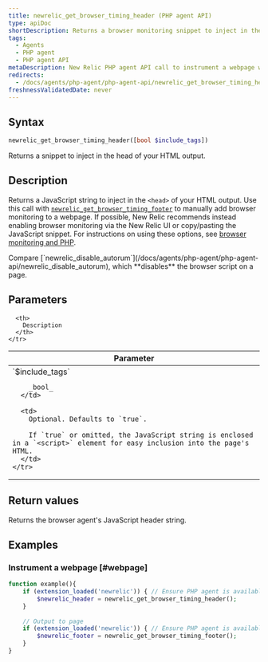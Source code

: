 ```yaml
---
title: newrelic_get_browser_timing_header (PHP agent API)
type: apiDoc
shortDescription: Returns a browser monitoring snippet to inject in the head of your HTML output.
tags:
  - Agents
  - PHP agent
  - PHP agent API
metaDescription: New Relic PHP agent API call to instrument a webpage with New Relic. Pair with newrelic_get_browser_timing_footer.
redirects:
  - /docs/agents/php-agent/php-agent-api/newrelic_get_browser_timing_header
freshnessValidatedDate: never
---
```


## Syntax

```php
newrelic_get_browser_timing_header([bool $include_tags])
```

Returns a <InlinePopover type="browser"/> snippet to inject in the head of your HTML output.

## Description

Returns a JavaScript string to inject in the `<head>` of your HTML output. Use this call with [`newrelic_get_browser_timing_footer`](/docs/agents/php-agent/php-agent-api/newrelic_get_browser_timing_footer) to manually add browser monitoring to a webpage. If possible, New Relic recommends instead enabling browser monitoring via the New Relic UI or copy/pasting the JavaScript snippet. For instructions on using these options, see [browser monitoring and PHP](/docs/agents/php-agent/features/page-load-timing-php).

<Callout variant="tip">
  Compare [`newrelic_disable_autorum`](/docs/agents/php-agent/php-agent-api/newrelic_disable_autorum), which <DNT>**disables**</DNT> the browser script on a page.
</Callout>

## Parameters

<table>
  <thead>
    <tr>
      <th width="25%">
        Parameter
      </th>

      <th>
        Description
      </th>
    </tr>
  </thead>

  <tbody>
    <tr>
      <td>
        `$include_tags`

        _bool_
      </td>

      <td>
        Optional. Defaults to `true`.

        If `true` or omitted, the JavaScript string is enclosed in a `<script>` element for easy inclusion into the page's HTML.
      </td>
    </tr>
  </tbody>
</table>

## Return values

Returns the browser agent's JavaScript header string.

## Examples

### Instrument a webpage [#webpage]

```php
function example(){
    if (extension_loaded('newrelic')) { // Ensure PHP agent is available
        $newrelic_header = newrelic_get_browser_timing_header();
    }
    
    // Output to page
    if (extension_loaded('newrelic')) { // Ensure PHP agent is available
        $newrelic_footer = newrelic_get_browser_timing_footer();
    }
}
```
